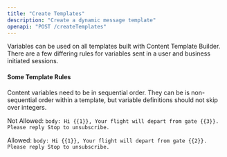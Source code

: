 ```yaml
---
title: "Create Templates"
description: "Create a dynamic message template"
openapi: "POST /createTemplates"
---
```


Variables can be used on all templates built with Content Template Builder. There are a few differing rules for variables sent in a user and business initiated sessions\.

#### Some Template Rules

Content variables need to be in sequential order. They can be is non-sequential order within a template, but variable definitions should not skip over integers.

Not Allowed: `body: Hi {{1}}, Your flight will depart from gate {{3}}. Please reply Stop to unsubscribe.`

Allowed: `body: Hi {{1}}, Your flight will depart from gate {{2}}. Please reply Stop to unsubscribe.`
